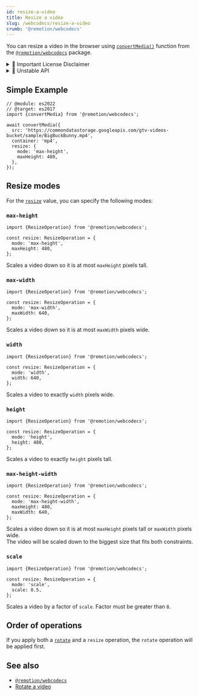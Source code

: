 ```yaml
---
id: resize-a-video
title: Resize a video
slug: /webcodecs/resize-a-video
crumb: '@remotion/webcodecs'
---
```


You can resize a video in the browser using [`convertMedia()`](/docs/webcodecs/convert-media) function from the [`@remotion/webcodecs`](/docs/webcodecs) package.


<details>
  <summary>💼 Important License Disclaimer</summary>
  <LicenseDisclaimer />
</details>

<details>
  <summary>🚧 Unstable API</summary>
  <UnstableDisclaimer />
</details>

## Simple Example

```tsx twoslash title="Scale a video down to 480p"
// @module: es2022
// @target: es2017
import {convertMedia} from '@remotion/webcodecs';

await convertMedia({
  src: 'https://commondatastorage.googleapis.com/gtv-videos-bucket/sample/BigBuckBunny.mp4',
  container: 'mp4',
  resize: {
    mode: 'max-height',
    maxHeight: 480,
  },
});
```

## Resize modes

For the [`resize`](/docs/webcodecs/convert-media#resize) value, you can specify the following modes:

### `max-height`

```tsx twoslash title="Scale a video down to 480p"
import {ResizeOperation} from '@remotion/webcodecs';

const resize: ResizeOperation = {
  mode: 'max-height',
  maxHeight: 480,
};
```

Scales a video down so it is at most `maxHeight` pixels tall.

### `max-width`

```tsx twoslash title="Scale a video down to 640 pixels wide"
import {ResizeOperation} from '@remotion/webcodecs';

const resize: ResizeOperation = {
  mode: 'max-width',
  maxWidth: 640,
};
```

Scales a video down so it is at most `maxWidth` pixels wide.

### `width`

```tsx twoslash title="Scale a video to 640 pixels wide"
import {ResizeOperation} from '@remotion/webcodecs';

const resize: ResizeOperation = {
  mode: 'width',
  width: 640,
};
```

Scales a video to exactly `width` pixels wide.

### `height`

```tsx twoslash title="Scale a video to 480 pixels tall"
import {ResizeOperation} from '@remotion/webcodecs';

const resize: ResizeOperation = {
  mode: 'height',
  height: 480,
};
```

Scales a video to exactly `height` pixels tall.

### `max-height-width`

```tsx twoslash title="Scale a video down to 480px height or 640 pixels width"
import {ResizeOperation} from '@remotion/webcodecs';

const resize: ResizeOperation = {
  mode: 'max-height-width',
  maxHeight: 480,
  maxWidth: 640,
};
```

Scales a video down so it is at most `maxHeight` pixels tall or `maxWidth` pixels wide.  
The video will be scaled down to the biggest size that fits both constraints.

### `scale`

```tsx twoslash title="Scale a video to 50%"
import {ResizeOperation} from '@remotion/webcodecs';

const resize: ResizeOperation = {
  mode: 'scale',
  scale: 0.5,
};
```

Scales a video by a factor of `scale`. Factor must be greater than `0`.

## Order of operations

If you apply both a [`rotate`](/docs/webcodecs/rotate-a-video) and a `resize` operation, the `rotate` operation will be applied first.

## See also

- [`@remotion/webcodecs`](/docs/webcodecs)
- [Rotate a video](/docs/webcodecs/rotate-a-video)
